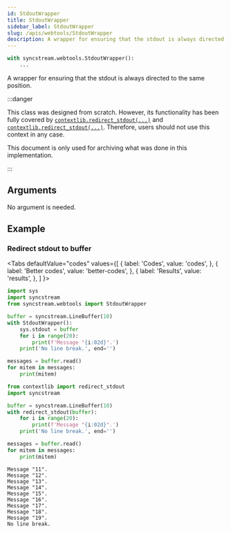 ```yaml
---
id: StdoutWrapper
title: StdoutWrapper
sidebar_label: StdoutWrapper
slug: /apis/webtools/StdoutWrapper
description: A wrapper for ensuring that the stdout is always directed to the same position.
---
```





<APITopBar type="class" isPrivate={true} isContext={true} source="webtools.StdoutWrapper" />

```python
with syncstream.webtools.StdoutWrapper():
    ...
```

A wrapper for ensuring that the stdout is always directed to the same position.

:::danger

This class was designed from scratch. However, its functionality has been fully covered
by [`contextlib.redirect_stdout(...)`<IconExternalLink/>][link-restdout] and
[`contextlib.redirect_stdout(...)`<IconExternalLink/>][link-restderr]. Therefore,
users should not use this context in any case.

This document is only used for archiving what was done in this implementation.

:::

## Arguments

No argument is needed.

## Example

### <IconObjType type="term"/> Redirect stdout to buffer

<Tabs
  defaultValue="codes"
  values={[
    { label: 'Codes', value: 'codes', },
    { label: 'Better codes', value: 'better-codes', },
    { label: 'Results', value: 'results', },
  ]
}>

<TabItem value="codes">

```python showLineNumbers title="use_stdout_context.py"
import sys
import syncstream
from syncstream.webtools import StdoutWrapper

buffer = syncstream.LineBuffer(10)
with StdoutWrapper():
    sys.stdout = buffer
    for i in range(20):
        print(f'Message "{i:02d}".')
    print('No line break.', end='')

messages = buffer.read()
for mitem in messages:
    print(mitem)
```

</TabItem>

<TabItem value="better-codes">

```python showLineNumbers title="use_contextlib.py"
from contextlib import redirect_stdout
import syncstream

buffer = syncstream.LineBuffer(10)
with redirect_stdout(buffer):
    for i in range(20):
        print(f'Message "{i:02d}".')
    print('No line break.', end='')

messages = buffer.read()
for mitem in messages:
    print(mitem)
```

</TabItem>

<TabItem value="results">

```shell
Message "11".
Message "12".
Message "13".
Message "14".
Message "15".
Message "16".
Message "17".
Message "18".
Message "19".
No line break.
```

</TabItem>
</Tabs>

[link-restdout]: https://docs.python.org/zh-cn/3/library/contextlib.html#contextlib.redirect_stdout
[link-restderr]: https://docs.python.org/zh-cn/3/library/contextlib.html#contextlib.redirect_stderr
